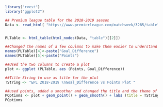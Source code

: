 ```r
library("rvest")
library("ggplot2")

## Premium league table for the 2018-2019 season
Data <- read_html( "https://www.premierleague.com/matchweek/3285/table")


PLTable <- html_table(html_nodes(Data, "table")[[2]])

##Changed the names of a few coulmns to make them easier to understand
names(PLTable)[4]<-paste("Goal_Difference")
names(PLTable)[5]<-paste("Points")

##Used the two columns to create a plot
plot <- ggplot (PLTable, aes (Points, Goal_Difference))

##Title String to use as title for the plot
TString <- "EPL 2018-2019 \nGoal_Difference vs Points Plot "

##used points, added a smoother and changed the title and the theme of the plot 
POptions <- plot + geom_point() + geom_smooth() + labs (title = TString) + theme_bw()
POptions

```



